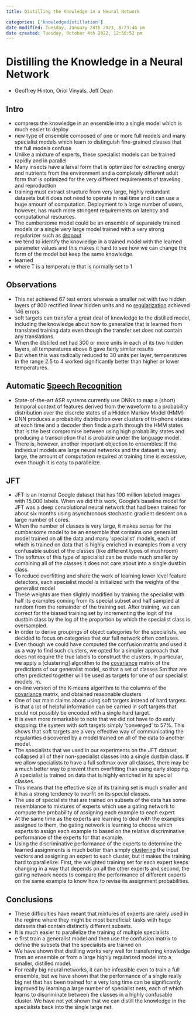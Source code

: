```yaml
---
title: Distilling the Knowledge in a Neural Network

categories: ['knowledgedistillation']
date modified: Tuesday, January 24th 2023, 8:23:46 pm
date created: Tuesday, October 4th 2022, 12:50:52 pm
---
```


# Distilling the Knowledge in a Neural Network
- Geoffrey Hinton, Oriol Vinyals, Jeff Dean

## Intro
- compress the knowledge in an ensemble into a single model which is much easier to deploy
- new type of ensemble composed of one or more full models and many specialist models which learn to distinguish fine-grained classes that the full models confuse
- Unlike a mixture of experts, these specialist models can be trained rapidly and in parallel
- Many insects have a larval form that is optimized for extracting energy and nutrients from the environment and a completely different adult form that is optimized for the very different requirements of traveling and reproduction
- training must extract structure from very large, highly redundant datasets but it does not need to operate in real time and it can use a huge amount of computation. Deployment to a large number of users, however, has much more stringent requirements on latency and computational resources.
- The cumbersome model could be an ensemble of separately trained models or a single very large model trained with a very strong regularizer such as [dropout](dropout.qmd)
- we tend to identify the knowledge in a trained model with the learned parameter values and this makes it hard to see how we can change the form of the model but keep the same knowledge.
- learned
- where T is a temperature that is normally set to 1

## Observations
- This net achieved 67 test errors whereas a smaller net with two hidden layers of 800 rectified linear hidden units and no [regularization](regularization.qmd) achieved 146 errors
- soft targets can transfer a great deal of knowledge to the distilled model, including the knowledge about how to generalize that is learned from translated training data even though the transfer set does not contain any translations.
- When the distilled net had 300 or more units in each of its two hidden layers, all temperatures above 8 gave fairly similar results
- But when this was radically reduced to 30 units per layer, temperatures in the range 2.5 to 4 worked significantly better than higher or lower temperatures.

## Automatic [Speech Recognition](Speech Recognition.qmd)
- State-of-the-art ASR systems currently use DNNs to map a (short) temporal context of features derived from the waveform to a probability distribution over the discrete states of a Hidden Markov Model (HMM)
- DNN produces a probability distribution over clusters of tri-phone states at each time and a decoder then finds a path through the HMM states that is the best compromise between using high probability states and producing a transcription that is probable under the language model.
- There is, however, another important objection to ensembles: If the individual models are large neural networks and the dataset is very large, the amount of computation required at training time is excessive, even though it is easy to parallelize.

## JFT
- JFT is an internal Google dataset that has 100 million labeled images with 15,000 labels. When we did this work, Google’s baseline model for JFT was a deep convolutional neural network that had been trained for about six months using asynchronous stochastic gradient descent on a large number of cores.
- When the number of classes is very large, it makes sense for the cumbersome model to be an ensemble that contains one generalist model trained on all the data and many 'specialist' models, each of which is trained on data that is highly enriched in examples from a very confusable subset of the classes (like different types of mushroom)
- The softmax of this type of specialist can be made much smaller by combining all of the classes it does not care about into a single dustbin class.
- To reduce overfitting and share the work of learning lower level feature detectors, each specialist model is initialized with the weights of the generalist model
- These weights are then slightly modified by training the specialist with half its examples coming from its special subset and half sampled at random from the remainder of the training set. After training, we can correct for the biased training set by incrementing the logit of the dustbin class by the log of the proportion by which the specialist class is oversampled.
- In order to derive groupings of object categories for the specialists, we decided to focus on categories that our full network often confuses.
- Even though we could have computed the confusion matrix and used it as a way to find such clusters, we opted for a simpler approach that does not require the true labels to construct the clusters. In particular, we apply a [clustering] algorithm to the [covariance](clustering] algorithm to the [covariance.qmd) matrix of the predictions of our generalist model, so that a set of classes Sm that are often predicted together will be used as targets for one of our specialist models, m.
- on-line version of the K-means algorithm to the columns of the [covariance](covariance.qmd) matrix, and obtained reasonable clusters
- One of our main claims about using soft targets instead of hard targets is that a lot of helpful information can be carried in soft targets that could not possibly be encoded with a single hard target.
- It is even more remarkable to note that we did not have to do early stopping: the system with soft targets simply 'converged' to 57%. This shows that soft targets are a very effective way of communicating the regularities discovered by a model trained on all of the data to another model.
- The specialists that we used in our experiments on the JFT dataset collapsed all of their non-specialist classes into a single dustbin class. If we allow specialists to have a full softmax over all classes, there may be a much better way to prevent them overfitting than using early stopping. A specialist is trained on data that is highly enriched in its special classes.
- This means that the effective size of its training set is much smaller and it has a strong tendency to overfit on its special classes.
- The use of specialists that are trained on subsets of the data has some resemblance to mixtures of experts which use a gating network to compute the probability of assigning each example to each expert
- At the same time as the experts are learning to deal with the examples assigned to them, the gating network is learning to choose which experts to assign each example to based on the relative discriminative performance of the experts for that example.
- Using the discriminative performance of the experts to determine the learned assignments is much better than simply [clustering](clustering.qmd) the input vectors and assigning an expert to each cluster, but it makes the training hard to parallelize: First, the weighted training set for each expert keeps changing in a way that depends on all the other experts and second, the gating network needs to compare the performance of different experts on the same example to know how to revise its assignment probabilities.

## Conclusions
- These difficulties have meant that mixtures of experts are rarely used in the regime where they might be most beneficial: tasks with huge datasets that contain distinctly different subsets.
- It is much easier to parallelize the training of multiple specialists
- e first train a generalist model and then use the confusion matrix to define the subsets that the specialists are trained on
- We have shown that distilling works very well for transferring knowledge from an ensemble or from a large highly regularized model into a smaller, distilled model.
- For really big neural networks, it can be infeasible even to train a full ensemble, but we have shown that the performance of a single really big net that has been trained for a very long time can be significantly improved by learning a large number of specialist nets, each of which learns to discriminate between the classes in a highly confusable cluster. We have not yet shown that we can distill the knowledge in the specialists back into the single large net.



